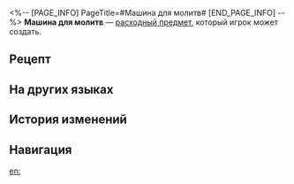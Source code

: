 <%-- [PAGE_INFO]
PageTitle=#Машина для молитв#
[END_PAGE_INFO] --%>
{{Расходный предмет Инфобокс
|id          = 402019
|Изображения = Предмет Машина для молитв.png
|Тип         = Расходные предметы защиты
|Редкость    = 3
|Эффект      = Восстанавливают всем союзникам и противникам 1000 НР в начале хода в течение 5 ходов в следующем бою.
|Описание    = Предмет, изъятый у оставшихся сторонников Санктус Медикус. Стоит щёлкнуть переключателем, как сразу начнётся воспроизведение «Трактата о спасении Тысячерукой Милостивой Медикус».
|Рецепт      = {{cx|Отсутствует источник}}
|Источник1   = [[Универсальная машина для синтеза]]
|Источник2   = 
|Источник3   = 
}}
{{Описание|''«Именно поэтому я посажу священное древо, кое даст живым свободу, чтобы жизнь стала бесконечной, старость никогда не наступала, смерть сменилась омоложением, а все невзгоды рассеялись».''}}
'''Машина для молитв''' — [[расходный предмет]], который игрок может создать.

==Рецепт==
{{Рецепт
|Тип                              = Синтез
|Группа                           = Расходные предметы
|Амбра Изобилия                   = 2
|Звено нефритовых счётов          = 2
|Выброшенная запчасть изобретения = 5
|Сортировка                       = Амбра Изобилия;Звено нефритовых счётов;Выброшенная запчасть изобретения
}}

==На других языках==
{{На других языках
|en   = Prayer Machine
|zhs  = 念经机
|zht  = 唸經機
|ja   = 読経機
|ko   = 독경기
|es   = Máquina recitaescrituras
|fr   = Machine de prière
|ru   = Машина для молитв
|th   = Prayer Machine
|vi   = Máy Niệm Kinh
|de   = Gebetsmaschine
|id   = Prayer Machine
|pt   = Máquina de Oração
}}

==История изменений==
{{История изменений|3.5}}

==Навигация==
{{Расходные предметы Навбокс}}

[[en:]]
